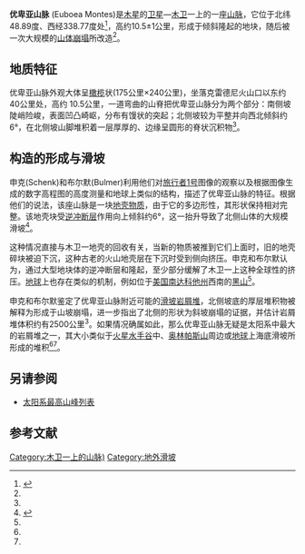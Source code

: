 {{Infobox feature on celestial object
|name        =优卑亚山脉
|image       = Euboea Montes.png
|caption     =[[旅行者1号|旅行者1号]]拍摄的优卑亚山脉全景图；主山体位于中右偏上；左下方黑色椭圆形为克雷德尼火山口。上为北。
|location    = [[木卫一|木卫一]]
|coordinates = {{coord|48.89|S|338.77|W|type:mountain_globe:io|display=inline,title|name=Euboea Montes}}
|peak        = 约10.5±1公里
|discoverer  = 
|eponym      = 
}}

'''优卑亚山脉''' (Euboea Montes)是[[木星|木星]]的[[卫星|卫星]]—[[木卫|木卫]]一上的一座[[山脉|山脉]]，它位于北纬48.89度、西经338.77度处<ref name="NASA article">{{cite web | url=http://solarsystem.nasa.gov/scitech/display.cfm?ST_ID=487 | title=Big Mountain, Big Landslide on Jupiter's Moon, Io | publisher=[[NASA|NASA]] | accessdate=2013-04-07 | author=Martel, Linda | archive-url=https://web.archive.org/web/20110113200534/http://solarsystem.nasa.gov/scitech/display.cfm?ST_ID=487 | archive-date=2011-01-13 | url-status=dead | dead-url=no }}</ref>，高约10.5±1公里，形成于倾斜隆起的地块，随后被一次大规模的[[滑坡|山体崩塌]]所改造<ref name="NASA article" />。

==地质特征==
优卑亚山脉外观大体呈[[橄榄|橄榄]]状(175公里×240公里)，坐落克雷德尼火山口以东约40公里处，高约 10.5公里，一道弯曲的山脊把优卑亚山脉分为两个部分：南侧坡陡峭险峻，表面凹凸崎岖，分布有馒状的突起；北侧坡较为平整并向西北倾斜约6°，在北侧坡山脚堆积着一层厚厚的、边缘呈圆形的脊状沉积物<ref name="NASA article" />。

==构造的形成与滑坡==
申克(Schenk)和布尔默(Bulmer)利用他们对[[旅行者1号|旅行者1号]]图像的观察以及根据图像生成的数字高程图的高度测量和地球上类似的结构，描述了优卑亚山脉的特征。根据他们的说法，该座山脉是一块[[地壳|地壳物质]]，由于它的多边形性，其形状保持相对完整。该地壳块受[[逆断层|逆冲断层]]作用向上倾斜约6°，这一抬升导致了北侧山体的大规模滑坡<ref name="Origin of Mountains on Io">{{cite journal | title=Origin of Mountains on Io by Thrust Faulting and Large-Scale Mass Movements. | author=Schenk, P. M. and M. H. Bulmer | journal=Science | year=1998 | volume=279 | pages=1514–1517|bibcode = 1998Sci...279.1514S |doi = 10.1126/science.279.5356.1514 | pmid=9488645 | issue=5356}}</ref>。

这种情况直接与木卫一地壳的回收有关，当新的物质被推到它们上面时，旧的地壳碎块被迫下沉，这种古老的火山地壳层在下沉时受到侧向挤压。申克和布尔默认为，通过大型地块体的逆冲断层和隆起，至少部分缓解了木卫一上这种全球性的挤压。[[地球|地球]]上也存在类似的机制，例如位于[[美国|美国]][[南达科他州|南达科他州]]西南的[[黑山_(美国)|黑山]]<ref name="Origin of Mountains on Io"/>。

申克和布尔默鉴定了优卑亚山脉附近可能的[[滑坡|滑坡]][[岩屑堆|岩屑堆]]，北侧坡底的厚层堆积物被解释为形成于山坡崩塌，进一步指出了北侧的形状为斜坡崩塌的证据，并估计岩屑堆体积约有2500公里<sup>3</sup>。如果情况确属如此，那么优卑亚山脉无疑是太阳系中最大的岩屑堆之一，其大小类似于[[火星|火星]][[水手号谷|水手谷]]中、[[奥林帕斯山_(火星)|奥林帕斯山]]周边或[[地球|地球]]上海底滑坡所形成的堆积<ref name="NASA article" /><ref name="Origin of Mountains on Io"/>。

==另请参阅==
*[[太阳系最高山峰列表|太阳系最高山峰列表]]

==参考文献==
{{reflist}}

{{Io}}

[[Category:木卫一上的山脉)|Category:木卫一上的山脉)]]
[[Category:地外滑坡|Category:地外滑坡]]